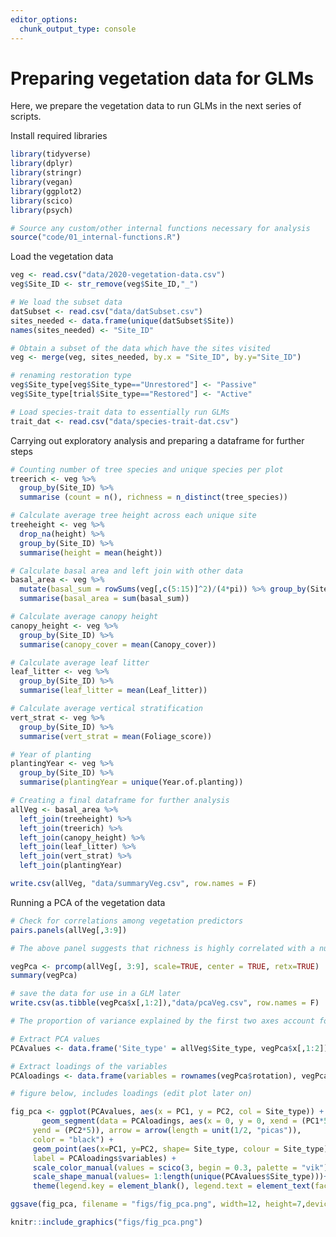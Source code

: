 ```yaml
---
editor_options: 
  chunk_output_type: console
---
```


# Preparing vegetation data for GLMs

Here, we prepare the vegetation data to run GLMs in the next series of scripts. 

Install required libraries
```r
library(tidyverse)
library(dplyr)
library(stringr)
library(vegan)
library(ggplot2)
library(scico)
library(psych)

# Source any custom/other internal functions necessary for analysis
source("code/01_internal-functions.R")
```


Load the vegetation data
```r
veg <- read.csv("data/2020-vegetation-data.csv")
veg$Site_ID <- str_remove(veg$Site_ID,"_")

# We load the subset data
datSubset <- read.csv("data/datSubset.csv")
sites_needed <- data.frame(unique(datSubset$Site))
names(sites_needed) <- "Site_ID"

# Obtain a subset of the data which have the sites visited 
veg <- merge(veg, sites_needed, by.x = "Site_ID", by.y="Site_ID")

# renaming restoration type
veg$Site_type[veg$Site_type=="Unrestored"] <- "Passive"
veg$Site_type[trial$Site_type=="Restored"] <- "Active"

# Load species-trait data to essentially run GLMs
trait_dat <- read.csv("data/species-trait-dat.csv")
```


Carrying out exploratory analysis and preparing a dataframe for further steps
```r
# Counting number of tree species and unique species per plot
treerich <- veg %>% 
  group_by(Site_ID) %>% 
  summarise (count = n(), richness = n_distinct(tree_species))

# Calculate average tree height across each unique site
treeheight <- veg %>% 
  drop_na(height) %>% 
  group_by(Site_ID) %>% 
  summarise(height = mean(height))

# Calculate basal area and left join with other data
basal_area <- veg %>% 
  mutate(basal_sum = rowSums(veg[,c(5:15)]^2)/(4*pi)) %>% group_by(Site_ID, Site_type) %>% 
  summarise(basal_area = sum(basal_sum)) 

# Calculate average canopy height
canopy_height <- veg %>%
  group_by(Site_ID) %>%
  summarise(canopy_cover = mean(Canopy_cover))

# Calculate average leaf litter
leaf_litter <- veg %>%
  group_by(Site_ID) %>%
  summarise(leaf_litter = mean(Leaf_litter))

# Calculate average vertical stratification
vert_strat <- veg %>%
  group_by(Site_ID) %>%
  summarise(vert_strat = mean(Foliage_score))

# Year of planting
plantingYear <- veg %>%
  group_by(Site_ID) %>%
  summarise(plantingYear = unique(Year.of.planting))

# Creating a final dataframe for further analysis
allVeg <- basal_area %>% 
  left_join(treeheight) %>%
  left_join(treerich) %>%
  left_join(canopy_height) %>%
  left_join(leaf_litter) %>%
  left_join(vert_strat) %>%
  left_join(plantingYear)

write.csv(allVeg, "data/summaryVeg.csv", row.names = F)
```


Running a PCA of the vegetation data
```r
# Check for correlations among vegetation predictors
pairs.panels(allVeg[,3:9])

# The above panel suggests that richness is highly correlated with a number of predictors including canopy cover, count and basal area. We will calculate a PCA and keep the top two explanatory axes

vegPca <- prcomp(allVeg[, 3:9], scale=TRUE, center = TRUE, retx=TRUE)
summary(vegPca)

# save the data for use in a GLM later
write.csv(as.tibble(vegPca$x[,1:2]),"data/pcaVeg.csv", row.names = F)

# The proportion of variance explained by the first two axes account for ~72.67%

# Extract PCA values
PCAvalues <- data.frame('Site_type' = allVeg$Site_type, vegPca$x[,1:2]) # the first two components are selected 

# Extract loadings of the variables
PCAloadings <- data.frame(variables = rownames(vegPca$rotation), vegPca$rotation)

# figure below, includes loadings (edit plot later on)

fig_pca <- ggplot(PCAvalues, aes(x = PC1, y = PC2, col = Site_type)) + 
       geom_segment(data = PCAloadings, aes(x = 0, y = 0, xend = (PC1*5),
     yend = (PC2*5)), arrow = arrow(length = unit(1/2, "picas")),
     color = "black") +
     geom_point(aes(x=PC1, y=PC2, shape= Site_type, colour = Site_type),size=4) +    annotate("text", x = (PCAloadings$PC1*3), y = (PCAloadings$PC2*3),
     label = PCAloadings$variables) + 
     scale_color_manual(values = scico(3, begin = 0.3, palette = "vik")) + 
     scale_shape_manual(values= 1:length(unique(PCAvalues$Site_type)))+
     theme(legend.key = element_blank(), legend.text = element_text(face = "italic")) +    theme_bw()

ggsave(fig_pca, filename = "figs/fig_pca.png", width=12, height=7,device = png(), units="in", dpi = 300); dev.off()

knitr::include_graphics("figs/fig_pca.png")
```


